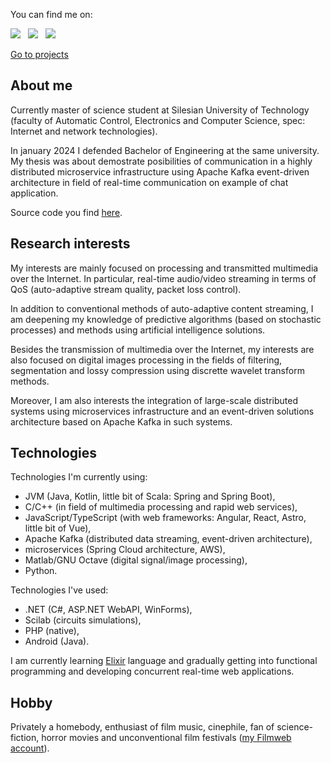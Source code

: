 You can find me on:

[![](https://img.shields.io/badge/github-000000?style=for-the-badge&logo=github)](https://github.com/milosz08) &nbsp;
[![](https://img.shields.io/badge/linkedin-%230077B5.svg?style=for-the-badge&logo=linkedin&logoColor=white)](https://www.linkedin.com/in/miłosz-gilga-477201219/) &nbsp;
[![](https://img.shields.io/badge/-Stackoverflow-FE7A16?style=for-the-badge&logo=stack-overflow&logoColor=white)](https://stackoverflow.com/users/18847390/milosz08) &nbsp;

[Go to projects](/en/projects)

## About me

Currently master of science student at Silesian University of Technology (faculty of Automatic Control, Electronics and
Computer Science, spec: Internet and network technologies).

In january 2024 I defended Bachelor of Engineering at the same university. My thesis was about demostrate posibilities
of communication in a highly distributed microservice infrastructure using Apache Kafka event-driven architecture in
field of real-time communication on example of chat application.

Source code you find [here](https://github.com/visphere).

## Research interests

My interests are mainly focused on processing and transmitted multimedia over the Internet. In particular, real-time
audio/video streaming in terms of QoS (auto-adaptive stream quality, packet loss control).

In addition to conventional methods of auto-adaptive content streaming, I am deepening my knowledge of predictive
algorithms (based on stochastic processes) and methods using artificial intelligence solutions.

Besides the transmission of multimedia over the Internet, my interests are also focused on digital images processing in
the fields of filtering, segmentation and lossy compression using discrette wavelet transform methods.

Moreover, I am also interests the integration of large-scale distributed systems using microservices infrastructure and
an event-driven solutions architecture based on Apache Kafka in such systems.

## Technologies

Technologies I'm currently using:

- JVM (Java, Kotlin, little bit of Scala: Spring and Spring Boot),
- C/C++ (in field of multimedia processing and rapid web services),
- JavaScript/TypeScript (with web frameworks: Angular, React, Astro, little bit of Vue),
- Apache Kafka (distributed data streaming, event-driven architecture),
- microservices (Spring Cloud architecture, AWS),
- Matlab/GNU Octave (digital signal/image processing),
- Python.

Technologies I've used:

- .NET (C#, ASP.NET WebAPI, WinForms),
- Scilab (circuits simulations),
- PHP (native),
- Android (Java).

I am currently learning [Elixir](https://elixir-lang.org) language and gradually getting into functional programming and
developing concurrent real-time web applications.

## Hobby

Privately a homebody, enthusiast of film music, cinephile, fan of science-fiction, horror movies and unconventional
film festivals ([my Filmweb account](https://www.filmweb.pl/user/miloszgilga)).
